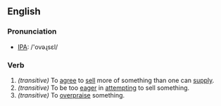 ==English==
=== Pronunciation ===
*[[w:IPA|IPA]]: /'ovəɻsεl/

===Verb===
{{irregverb|'''to oversell'''|'''[[oversells]]'''|'''[[oversold]]'''|'''[[oversold]]'''|'''[[overselling]]'''}}
#''(transitive)'' To [[agree]] to [[sell]] more of something than one can [[supply]].
#''(transitive)'' To be too [[eager]] in [[attempting]] to sell something.
#''(transitive)'' To [[overpraise]] something.